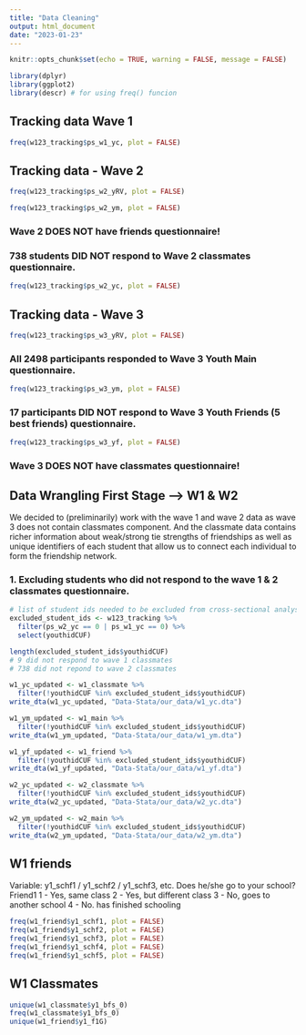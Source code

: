 ```yaml
---
title: "Data Cleaning"
output: html_document
date: "2023-01-23"
---
```


```r
knitr::opts_chunk$set(echo = TRUE, warning = FALSE, message = FALSE)
```

```r
library(dplyr)
library(ggplot2)
library(descr) # for using freq() funcion
```
## Tracking data Wave 1
```r
freq(w123_tracking$ps_w1_yc, plot = FALSE)
```
## Tracking data - Wave 2

```r
freq(w123_tracking$ps_w2_yRV, plot = FALSE)
```

```r
freq(w123_tracking$ps_w2_ym, plot = FALSE)
```

### Wave 2 DOES NOT have friends questionnaire!

### 738 students DID NOT respond to Wave 2 classmates questionnaire.

```r
freq(w123_tracking$ps_w2_yc, plot = FALSE)
```

## Tracking data - Wave 3

```r
freq(w123_tracking$ps_w3_yRV, plot = FALSE)
```

### All 2498 participants responded to Wave 3 Youth Main questionnaire.

```r
freq(w123_tracking$ps_w3_ym, plot = FALSE)
```

### 17 participants DID NOT respond to Wave 3 Youth Friends (5 best friends) questionnaire.

```r
freq(w123_tracking$ps_w3_yf, plot = FALSE)
```

### Wave 3 DOES NOT have classmates questionnaire!

## Data Wrangling First Stage --> W1 & W2 

We decided to (preliminarily) work with the wave 1 and wave 2 data as wave 3 does not contain classmates component. And the classmate data contains richer information about weak/strong tie strengths of friendships as well as unique identifiers of each student that allow us to connect each individual to form the friendship network.

### 1. Excluding students who did not respond to the wave 1 & 2 classmates questionnaire.
```r
# list of student ids needed to be excluded from cross-sectional analyses of wave 1 and wave 2 data
excluded_student_ids <- w123_tracking %>% 
  filter(ps_w2_yc == 0 | ps_w1_yc == 0) %>% 
  select(youthidCUF)

length(excluded_student_ids$youthidCUF)
# 9 did not respond to wave 1 classmates
# 738 did not repond to wave 2 classmates

w1_yc_updated <- w1_classmate %>% 
  filter(!youthidCUF %in% excluded_student_ids$youthidCUF)
write_dta(w1_yc_updated, "Data-Stata/our_data/w1_yc.dta")

w1_ym_updated <- w1_main %>% 
  filter(!youthidCUF %in% excluded_student_ids$youthidCUF)
write_dta(w1_ym_updated, "Data-Stata/our_data/w1_ym.dta")

w1_yf_updated <- w1_friend %>% 
  filter(!youthidCUF %in% excluded_student_ids$youthidCUF)
write_dta(w1_yf_updated, "Data-Stata/our_data/w1_yf.dta")

w2_yc_updated <- w2_classmate %>% 
  filter(!youthidCUF %in% excluded_student_ids$youthidCUF)
write_dta(w2_yc_updated, "Data-Stata/our_data/w2_yc.dta")

w2_ym_updated <- w2_main %>% 
  filter(!youthidCUF %in% excluded_student_ids$youthidCUF)
write_dta(w2_ym_updated, "Data-Stata/our_data/w2_ym.dta")
```


## W1 friends 
Variable: y1_schf1 / y1_schf2 / y1_schf3, etc.
Does he/she go to your school? Friend1
1 - Yes, same class
2 - Yes, but different class
3 - No, goes to another school
4 - No. has finished schooling
```r
freq(w1_friend$y1_schf1, plot = FALSE)
freq(w1_friend$y1_schf2, plot = FALSE)
freq(w1_friend$y1_schf3, plot = FALSE)
freq(w1_friend$y1_schf4, plot = FALSE)
freq(w1_friend$y1_schf5, plot = FALSE)

```

## W1 Classmates
```r
unique(w1_classmate$y1_bfs_0)
freq(w1_classmate$y1_bfs_0)
unique(w1_friend$y1_f1G)
```

